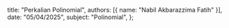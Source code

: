   title: "Perkalian Polinomial",
  authors: [{ name: "Nabil Akbarazzima Fatih" }],
  date: "05/04/2025",
  subject: "Polinomial",
};
